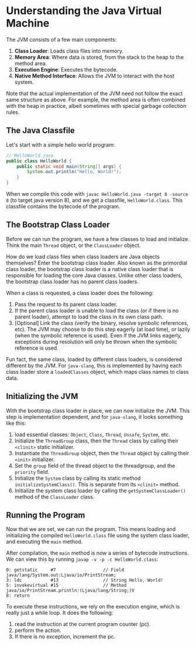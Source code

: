 # Understanding the Java Virtual Machine

The JVM consists of a few main components:

1. **Class Loader**: Loads class files into memory.
2. **Memory Area**: Where data is stored, from the stack to the heap to the method area.
3. **Execution Engine**: Executes the bytecode.
4. **Native Method Interface**: Allows the JVM to interact with the host system.

Note that the actual implementation of the JVM need not follow the exact same structure as above.
For example, the method area is often combined with the heap in practice, albeit sometimes with special garbage collection rules.

## The Java Classfile

Let's start with a simple hello world program:

```java
// HelloWorld.java
public class HelloWorld {
    public static void main(String[] args) {
        System.out.println("Hello, World!");
    }
}
```

When we compile this code with `javac HelloWorld.java -target 8 -source 8` (to target java version 8), and we get a classfile, `HelloWorld.class`. This classfile contains the bytecode of the program.

## The Bootstrap Class Loader

Before we can run the program, we have a few classes to load and initialize. Think the main `Thread` object, or the `ClassLoader` object.

How do we load class files when class loaders are Java objects themselves? Enter the bootstrap class loader.
Also known as the primordial class loader, the bootstrap class loader is a native class loader that is responsible for loading the core Java classes.
Unlike other class loaders, the bootstrap class loader has no parent class loaders.

When a class is requested, a class loader does the following:

1. Pass the request to its parent class loader.
2. If the parent class loader is unable to load the class (or if there is no parent loader), attempt to load the class in its own class path.
3. [Optional] Link the class (verify the binary, resolve symbolic references, etc).
   The JVM may choose to do this step eagerly (at load time), or lazily (when the symbolic reference is used).
   Even if the JVM links eagerly, exceptions during resolution will only be thrown when the symbolic reference is used.

Fun fact, the same class, loaded by different class loaders, is considered different by the JVM.
For `java-slang`, this is implemented by having each class loader store a `loadedClasses` object, which maps class names to class data.

## Initializing the JVM

With the bootstrap class loader in place, we can now initialize the JVM. This step is implementation dependent, and for `java-slang`, it looks something like this:

1. load essential classes: `Object`, `Class`, `Thread`, `Unsafe`, `System`, etc.
2. Initialize the `ThreadGroup` class, then the `Thread` class by calling their `<clinit>` static initializer.
3. Instantiate the `ThreadGroup` object, then the `Thread` object by calling their `<init>` initializer.
4. Set the `group` field of the thread object to the threadgroup, and the `priority` field.
5. Initialize the `System` class by calling its static method `initializeSystemClass()`. This is separate from its `<clinit>` method.
6. Initialize the system class loader by calling the `getSystemClassLoader()` method of the `ClassLoader` class.

## Running the Program

Now that we are set, we can run the program. This means loading and initializing the compiled `HelloWorld.class` file
using the system class loader, and executing the `main` method.

After compilation, the `main` method is now a series of bytecode instructions. We can view this by running `javap -v -p -c HelloWorld.class`:

```
0: getstatic     #7                  // Field java/lang/System.out:Ljava/io/PrintStream;
3: ldc           #13                 // String Hello, World!
5: invokevirtual #15                 // Method java/io/PrintStream.println:(Ljava/lang/String;)V
8: return
```

To execute these instructions, we rely on the execution engine, which is really just a while loop. It does the following:

1. read the instruction at the current program counter (pc).
2. perform the action.
3. If there is no exception, increment the pc.

